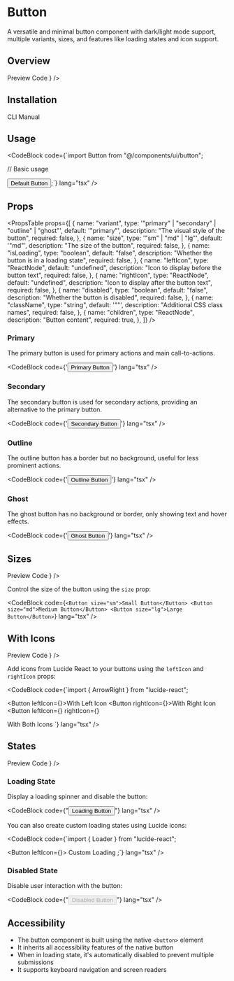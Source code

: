 
# Button

A versatile and minimal button component with dark/light mode support, multiple variants, sizes, and features like loading states and icon support.

## Overview

<Tabs defaultValue="preview" className="">
  <TabsList>
    <TabsTrigger value="preview">Preview</TabsTrigger>
    <TabsTrigger value="code">Code</TabsTrigger>
  </TabsList>

  <TabsContent value="preview">
    <ComponentRenderer component={<VariantPreview />} />
  </TabsContent>
  <TabsContent value="code">
    <CodeBlock filePath="src/app/docs/button/variant-preview.tsx" />
  </TabsContent>
</Tabs>

## Installation

<Tabs defaultValue="cli" className="">
  <TabsList>
    <TabsTrigger value="cli">CLI</TabsTrigger>
    <TabsTrigger value="manual">Manual</TabsTrigger>
  </TabsList>

<TabsContent value="cli">
  <Cli command={`add button`} />
</TabsContent>

  <TabsContent value="manual">
    <CodeBlock filePath="src/components/core/button.tsx" />
  </TabsContent>
</Tabs>

## Usage

<CodeBlock
  code={`import Button from "@/components/ui/button";

// Basic usage

<Button>Default Button</Button>;`} lang="tsx" />

## Props

<PropsTable
  props={[
    {
      name: "variant",
      type: '"primary" | "secondary" | "outline" | "ghost"',
      default: '"primary"',
      description: "The visual style of the button",
      required: false,
    },
    {
      name: "size",
      type: '"sm" | "md" | "lg"',
      default: '"md"',
      description: "The size of the button",
      required: false,
    },
    {
      name: "isLoading",
      type: "boolean",
      default: "false",
      description: "Whether the button is in a loading state",
      required: false,
    },
    {
      name: "leftIcon",
      type: "ReactNode",
      default: "undefined",
      description: "Icon to display before the button text",
      required: false,
    },
    {
      name: "rightIcon",
      type: "ReactNode",
      default: "undefined",
      description: "Icon to display after the button text",
      required: false,
    },
    {
      name: "disabled",
      type: "boolean",
      default: "false",
      description: "Whether the button is disabled",
      required: false,
    },
    {
      name: "className",
      type: "string",
      default: '""',
      description: "Additional CSS class names",
      required: false,
    },
    {
      name: "children",
      type: "ReactNode",
      description: "Button content",
      required: true,
    },
  ]}
/>

### Primary

The primary button is used for primary actions and main call-to-actions.

<CodeBlock
  code={'<Button variant="primary">Primary Button</Button>'}
  lang="tsx"
/>

### Secondary

The secondary button is used for secondary actions, providing an alternative to the primary button.

<CodeBlock
  code={'<Button variant="secondary">Secondary Button</Button>'}
  lang="tsx"
/>

### Outline

The outline button has a border but no background, useful for less prominent actions.

<CodeBlock
  code={'<Button variant="outline">Outline Button</Button>'}
  lang="tsx"
/>

### Ghost

The ghost button has no background or border, only showing text and hover effects.

<CodeBlock code={'<Button variant="ghost">Ghost Button</Button>'} lang="tsx" />

## Sizes

<Tabs defaultValue="preview" className="">
  <TabsList>
    <TabsTrigger value="preview">Preview</TabsTrigger>
    <TabsTrigger value="code">Code</TabsTrigger>
  </TabsList>

  <TabsContent value="preview">
    <ComponentRenderer component={<SizePreview />} />
  </TabsContent>
  <TabsContent value="code">
    <CodeBlock filePath="src/app/docs/button/size-preview.tsx" />
  </TabsContent>
</Tabs>

Control the size of the button using the `size` prop:

<CodeBlock
  code={`<Button size="sm">Small Button</Button>
<Button size="md">Medium Button</Button>
<Button size="lg">Large Button</Button>`}
  lang="tsx"
/>

## With Icons

<Tabs defaultValue="preview" className="">
  <TabsList>
    <TabsTrigger value="preview">Preview</TabsTrigger>
    <TabsTrigger value="code">Code</TabsTrigger>
  </TabsList>

  <TabsContent value="preview">
    <ComponentRenderer component={<IconPreview />} />
  </TabsContent>
  <TabsContent value="code">
    <CodeBlock filePath="src/app/docs/button/icon-preview.tsx" />
  </TabsContent>
</Tabs>

Add icons from Lucide React to your buttons using the `leftIcon` and `rightIcon` props:

<CodeBlock
  code={`import { ArrowRight } from "lucide-react";

<Button leftIcon={<ArrowRight className="h-4 w-4" />}>With Left Icon</Button>
<Button rightIcon={<ArrowRight className="h-4 w-4" />}>With Right Icon</Button>
<Button
  leftIcon={<ArrowRight className="h-4 w-4" />}
  rightIcon={<ArrowRight className="h-4 w-4" />}
>
  With Both Icons
</Button>
`} lang="tsx" />

## States

<Tabs defaultValue="preview" className="">
  <TabsList>
    <TabsTrigger value="preview">Preview</TabsTrigger>
    <TabsTrigger value="code">Code</TabsTrigger>
  </TabsList>

  <TabsContent value="preview">
    <ComponentRenderer component={<StatePreview />} />
  </TabsContent>
  <TabsContent value="code">
    <CodeBlock filePath="src/app/docs/button/state-preview.tsx" />
  </TabsContent>
</Tabs>

### Loading State

Display a loading spinner and disable the button:

<CodeBlock code={"<Button isLoading>Loading Button</Button>"} lang="tsx" />

You can also create custom loading states using Lucide icons:

<CodeBlock
  code={`import { Loader } from "lucide-react";

<Button leftIcon={<Loader className="h-4 w-4 animate-spin" />}>
  Custom Loading
</Button>
;`} lang="tsx" />

### Disabled State

Disable user interaction with the button:

<CodeBlock code={"<Button disabled>Disabled Button</Button>"} lang="tsx" />

## Accessibility

- The button component is built using the native `<button>` element
- It inherits all accessibility features of the native button
- When in loading state, it's automatically disabled to prevent multiple submissions
- It supports keyboard navigation and screen readers
